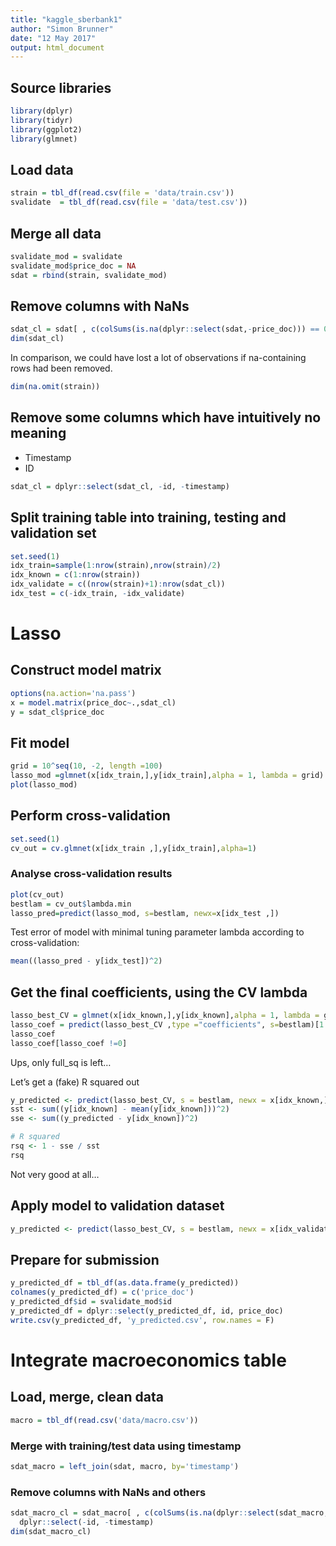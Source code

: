 ```yaml
---
title: "kaggle_sberbank1"
author: "Simon Brunner"
date: "12 May 2017"
output: html_document
---
```


## Source libraries
```r
library(dplyr)
library(tidyr)
library(ggplot2)
library(glmnet)
```

## Load data
```r
strain = tbl_df(read.csv(file = 'data/train.csv'))
svalidate  = tbl_df(read.csv(file = 'data/test.csv'))
```

## Merge all data
```r
svalidate_mod = svalidate
svalidate_mod$price_doc = NA
sdat = rbind(strain, svalidate_mod)
```

## Remove columns with NaNs
```r
sdat_cl = sdat[ , c(colSums(is.na(dplyr::select(sdat,-price_doc))) == 0,TRUE)]
dim(sdat_cl)
```

In comparison, we could have lost a lot of observations if na-containing rows had been removed.
```r
dim(na.omit(strain))
```

## Remove some columns which have intuitively no meaning
- Timestamp
- ID
```r
sdat_cl = dplyr::select(sdat_cl, -id, -timestamp)
```

## Split training table into training, testing and validation set
```r
set.seed(1)
idx_train=sample(1:nrow(strain),nrow(strain)/2)
idx_known = c(1:nrow(strain))
idx_validate = c((nrow(strain)+1):nrow(sdat_cl))
idx_test = c(-idx_train, -idx_validate)
```

# Lasso

## Construct model matrix
```r
options(na.action='na.pass')
x = model.matrix(price_doc~.,sdat_cl)
y = sdat_cl$price_doc
```

## Fit model
```r
grid = 10^seq(10, -2, length =100)
lasso_mod =glmnet(x[idx_train,],y[idx_train],alpha = 1, lambda = grid)
plot(lasso_mod)
```

## Perform cross-validation
```r
set.seed(1)
cv_out = cv.glmnet(x[idx_train ,],y[idx_train],alpha=1)
```

### Analyse cross-validation results
```r
plot(cv_out) 
bestlam = cv_out$lambda.min 
lasso_pred=predict(lasso_mod, s=bestlam, newx=x[idx_test ,]) 
```

Test error of model with minimal tuning parameter lambda according to cross-validation:
```r
mean((lasso_pred - y[idx_test])^2)
```

## Get the final coefficients, using the CV lambda
```r
lasso_best_CV = glmnet(x[idx_known,],y[idx_known],alpha = 1, lambda = grid)
lasso_coef = predict(lasso_best_CV ,type ="coefficients", s=bestlam)[1:20,]
lasso_coef
lasso_coef[lasso_coef !=0]
```
Ups, only full_sq is left...

Let's get a (fake) R squared out
```r
y_predicted <- predict(lasso_best_CV, s = bestlam, newx = x[idx_known,])
sst <- sum((y[idx_known] - mean(y[idx_known]))^2)
sse <- sum((y_predicted - y[idx_known])^2)

# R squared
rsq <- 1 - sse / sst
rsq
```
Not very good at all...

## Apply model to validation dataset
```r
y_predicted <- predict(lasso_best_CV, s = bestlam, newx = x[idx_validate,])
```

## Prepare for submission
```r
y_predicted_df = tbl_df(as.data.frame(y_predicted))
colnames(y_predicted_df) = c('price_doc')
y_predicted_df$id = svalidate_mod$id
y_predicted_df = dplyr::select(y_predicted_df, id, price_doc)
write.csv(y_predicted_df, 'y_predicted.csv', row.names = F)
```

# Integrate macroeconomics table

## Load, merge, clean data
```r
macro = tbl_df(read.csv('data/macro.csv'))
```

### Merge with training/test data using timestamp
```r
sdat_macro = left_join(sdat, macro, by='timestamp')
```

### Remove columns with NaNs and others
```r
sdat_macro_cl = sdat_macro[ , c(colSums(is.na(dplyr::select(sdat_macro,-price_doc))) == 0,TRUE)] %>%
  dplyr::select(-id, -timestamp)
dim(sdat_macro_cl)
```
